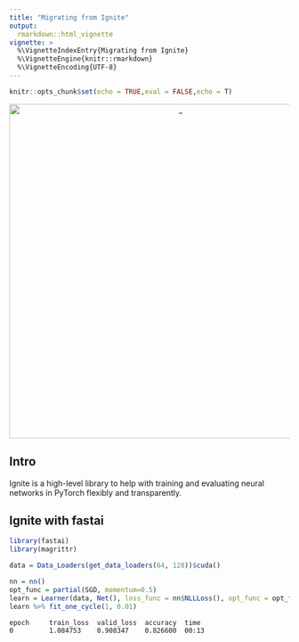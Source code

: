 ```yaml
---
title: "Migrating from Ignite"
output:
  rmarkdown::html_vignette
vignette: >
  %\VignetteIndexEntry{Migrating from Ignite}
  %\VignetteEngine{knitr::rmarkdown}
  %\VignetteEncoding{UTF-8}
---
```


```r
knitr::opts_chunk$set(echo = TRUE,eval = FALSE,echo = T)
```


<center>

<img src="images/ignite.jpg" alt="_" style="width: 600px;"/>

</center>


## Intro

Ignite is a high-level library to help with training and evaluating neural networks in PyTorch flexibly and transparently.

## Ignite with fastai

```r
library(fastai)
library(magrittr)

data = Data_Loaders(get_data_loaders(64, 128))$cuda()

nn = nn()
opt_func = partial(SGD, momentum=0.5)
learn = Learner(data, Net(), loss_func = nn$NLLLoss(), opt_func = opt_func, metrics = accuracy)
learn %>% fit_one_cycle(1, 0.01)
```

```
epoch     train_loss  valid_loss  accuracy  time    
0         1.084753    0.908347    0.826600  00:13  
```


